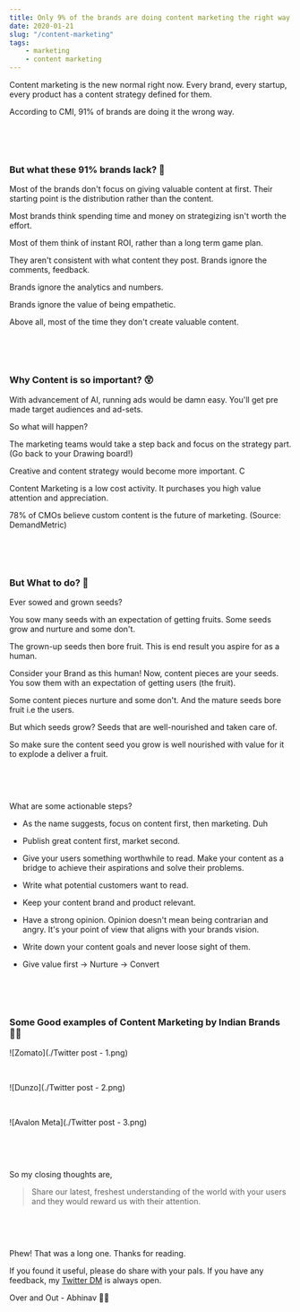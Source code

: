 ```yaml
---
title: Only 9% of the brands are doing content marketing the right way. What 91% of brands lack? 🤨
date: 2020-01-21
slug: "/content-marketing"
tags:
    - marketing
    - content marketing
---
```


Content marketing is the new normal right now. Every brand, every startup, every product has a content strategy defined for them.

According to CMI, 91% of brands are doing it the wrong way.

<p>&nbsp;</p>
<p>&nbsp;</p>

### But what these 91% brands lack? 🧐

Most of the brands don't focus on giving valuable content at first. Their starting point is the distribution rather than the content.

Most brands think spending time and money on strategizing isn't worth the effort.

Most of them think of instant ROI, rather than a long term game plan.

They aren't consistent with what content they post. Brands ignore the comments, feedback.

Brands ignore the analytics and numbers.

Brands ignore the value of being empathetic.

Above all, most of the time they don't create valuable content.

<p>&nbsp;</p>
<p>&nbsp;</p>

### Why Content is so important? 😲

With advancement of AI, running ads would be damn easy.  You'll get pre made target audiences and ad-sets.  

So what will happen?

The marketing teams would take a step back and focus on the strategy part. (Go back to your Drawing board!)

Creative and content strategy would become more important. C

Content Marketing is a low cost activity. It purchases you high value attention and appreciation.

78% of CMOs believe custom content is the future of marketing. (Source: DemandMetric)

<p>&nbsp;</p>
<p>&nbsp;</p>

### But What to do? 👀

Ever sowed and grown seeds? 

You sow many seeds with an expectation of getting fruits. Some seeds grow and nurture and some don't. 

The grown-up seeds then bore fruit. 
This is end result you aspire for as a human. 

Consider your Brand as this human!
Now, content pieces are your seeds. You sow them with an expectation of getting users (the fruit). 

Some content pieces nurture and some don't. And the mature seeds bore fruit i.e the users.

But which seeds grow?
Seeds that are well-nourished and taken care of.

So make sure the content seed you grow is well nourished with value for it to explode a deliver a fruit.


<p>&nbsp;</p>
<p>&nbsp;</p>


What are some actionable steps?

- As the name suggests, focus on content first, then marketing. Duh

- Publish great content first, market second.

- Give your users something worthwhile to read. Make your content as a bridge to achieve their aspirations and solve their problems.

- Write what potential customers want to read.

- Keep your content brand and product relevant.

- Have a strong opinion. Opinion doesn't mean being contrarian and angry. It's your point of view that aligns with your brands vision.

- Write down your content goals and never loose sight of them.

- Give value first → Nurture → Convert


<p>&nbsp;</p>
<p>&nbsp;</p>


### Some Good examples of Content Marketing by Indian Brands 👏🏻

![Zomato](./Twitter post - 1.png)

<p>&nbsp;</p>

![Dunzo](./Twitter post - 2.png)

<p>&nbsp;</p>

![Avalon Meta](./Twitter post - 3.png)


<p>&nbsp;</p>
<p>&nbsp;</p>

So my closing thoughts are,

> Share our latest, freshest understanding of the world with your users and they would reward us with their attention.


<p>&nbsp;</p>
<p>&nbsp;</p>


Phew! That was a long one. Thanks for reading.

If you found it useful, please do share with your pals. If you have any feedback, my [Twitter DM](https://twitter.com/abhnvx) is always open.

Over and Out - Abhinav 👋🏻
